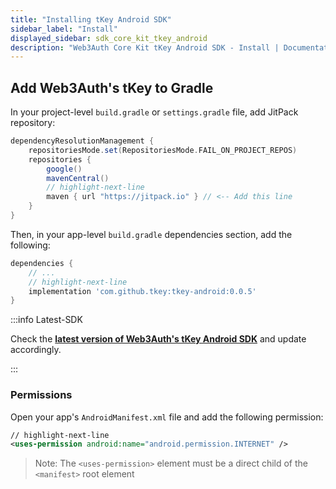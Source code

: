 ```yaml
---
title: "Installing tKey Android SDK"
sidebar_label: "Install"
displayed_sidebar: sdk_core_kit_tkey_android
description: "Web3Auth Core Kit tKey Android SDK - Install | Documentation - Web3Auth"
---
```


## Add Web3Auth's tKey to Gradle

In your project-level `build.gradle` or `settings.gradle` file, add JitPack repository:

```groovy
dependencyResolutionManagement {
    repositoriesMode.set(RepositoriesMode.FAIL_ON_PROJECT_REPOS)
    repositories {
        google()
        mavenCentral()
        // highlight-next-line
        maven { url "https://jitpack.io" } // <-- Add this line
    }
}
```

Then, in your app-level `build.gradle` dependencies section, add the following:

```groovy
dependencies {
    // ...
    // highlight-next-line
    implementation 'com.github.tkey:tkey-android:0.0.5'
}
```

:::info Latest-SDK

Check the
**[latest version of Web3Auth's tKey Android SDK](https://github.com/tkey/tkey-android/releases)**
and update accordingly.

:::

### Permissions

Open your app's `AndroidManifest.xml` file and add the following permission:

```xml
// highlight-next-line
<uses-permission android:name="android.permission.INTERNET" />
```

> Note: The `<uses-permission>` element must be a direct child of the `<manifest>` root element
